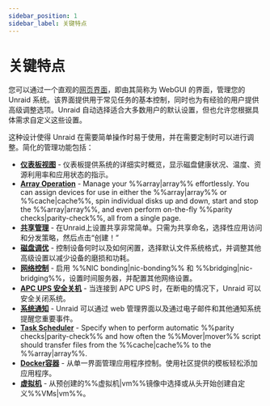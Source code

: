 ```yaml
---
sidebar_position: 1
sidebar_label: 关键特点
---
```


# 关键特点

您可以通过一个直观的[网页界面](./tour-the-web-gui.mdx)，即由其简称为 WebGUI 的界面，管理您的 Unraid 系统。该界面提供用于常见任务的基本控制，同时也为有经验的用户提供高级调整选项。Unraid 自动选择适合大多数用户的默认设置，但也允许您根据具体需求自定义这些设置。

这种设计使得 Unraid 在需要简单操作时易于使用，并在需要定制时可以进行调整。简化的管理功能包括：

- **[仪表板视图](./tour-the-web-gui.mdx#1-dashboard)** - 仪表板提供系统的详细实时概览，显示磁盘健康状况、温度、资源利用率和应用状态的指示。
- **[Array Operation](./tour-the-web-gui.mdx#2-main)** - Manage your %%array|array%% effortlessly. You can assign devices for use in either the %%array|array%% or %%cache|cache%%, spin individual disks up and down, start and stop the %%array|array%%, and even perform on-the-fly %%parity checks|parity-check%%, all from a single page.
- **[共享管理](../../using-unraid-to/manage-storage/shares.mdx)** - 在Unraid上设置共享非常简单。只需为共享命名，选择性应用访问和分发策略，然后点击“创建！”
- **[磁盘调优](../set-up-unraid/customize-unraid-settings.mdx#disk-settings)** - 控制设备何时以及如何闲置，选择默认文件系统格式，并调整其他高级设置以减少设备的磨损和功耗。
- **[网络控制](../set-up-unraid/customize-unraid-settings.mdx#network-settings)** - 启用 %%NIC bonding|nic-bonding%% 和 %%bridging|nic-bridging%%，设置时间服务器，并配置其他网络设置。
- **[APC UPS 安全关机](../set-up-unraid/customize-unraid-settings.mdx#ups-settings)** - 当连接到 APC UPS 时，在断电的情况下，Unraid 可以安全关闭系统。
- **[系统通知](../set-up-unraid/customize-unraid-settings.mdx#notification-settings)** - Unraid 可以通过 web 管理界面以及通过电子邮件和其他通知系统提醒您重要事件。
- **[Task Scheduler](../set-up-unraid/customize-unraid-settings.mdx#scheduler)** - Specify when to perform automatic %%parity checks|parity-check%% and how often the %%Mover|mover%% script should transfer files from the %%cache|cache%% to the %%array|array%%.
- **[Docker容器](../../using-unraid-to/run-docker-containers/overview.mdx)** - 从单一界面管理应用程序控制。使用社区提供的模板轻松添加应用程序。
- **[虚拟机](../../using-unraid-to/create-virtual-machines/overview-and-system-prep.mdx)** - 从预创建的%%虚拟机|vm%%镜像中选择或从头开始创建自定义%%VMs|vm%%。
